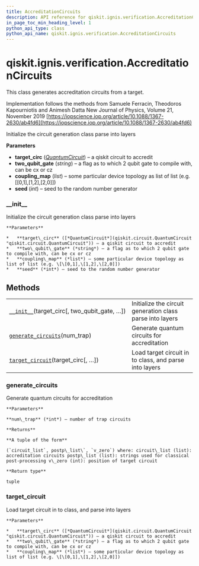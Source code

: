 ```yaml
---
title: AccreditationCircuits
description: API reference for qiskit.ignis.verification.AccreditationCircuits
in_page_toc_min_heading_level: 1
python_api_type: class
python_api_name: qiskit.ignis.verification.AccreditationCircuits
---
```


# qiskit.ignis.verification.AccreditationCircuits

<Class id="qiskit.ignis.verification.AccreditationCircuits" isDedicatedPage={true} github="https://github.com/qiskit-community/qiskit-ignis/tree/stable/0.6/qiskit/ignis/verification/accreditation/circuits.py" signature="AccreditationCircuits(target_circ, two_qubit_gate='cx', coupling_map=None, seed=None)">
  This class generates accreditation circuits from a target.

  Implementation follows the methods from Samuele Ferracin, Theodoros Kapourniotis and Animesh Datta New Journal of Physics, Volume 21, November 2019 [https://iopscience.iop.org/article/10.1088/1367-2630/ab4fd6](https://iopscience.iop.org/article/10.1088/1367-2630/ab4fd6)

  Initialize the circuit generation class parse into layers

  **Parameters**

  *   **target\_circ** ([*QuantumCircuit*](qiskit.circuit.QuantumCircuit "qiskit.circuit.QuantumCircuit")) – a qiskit circuit to accredit
  *   **two\_qubit\_gate** (*string*) – a flag as to which 2 qubit gate to compile with, can be cx or cz
  *   **coupling\_map** (*list*) – some particular device topology as list of list (e.g. \[\[0,1],\[1,2],\[2,0]])
  *   **seed** (*int*) – seed to the random number generator

  ### \_\_init\_\_

  <Function id="qiskit.ignis.verification.AccreditationCircuits.__init__" name="__init__" signature="__init__(target_circ, two_qubit_gate='cx', coupling_map=None, seed=None)">
    Initialize the circuit generation class parse into layers

    **Parameters**

    *   **target\_circ** ([*QuantumCircuit*](qiskit.circuit.QuantumCircuit "qiskit.circuit.QuantumCircuit")) – a qiskit circuit to accredit
    *   **two\_qubit\_gate** (*string*) – a flag as to which 2 qubit gate to compile with, can be cx or cz
    *   **coupling\_map** (*list*) – some particular device topology as list of list (e.g. \[\[0,1],\[1,2],\[2,0]])
    *   **seed** (*int*) – seed to the random number generator
  </Function>

  ## Methods

  |                                                                                                                                                                          |                                                           |
  | ------------------------------------------------------------------------------------------------------------------------------------------------------------------------ | --------------------------------------------------------- |
  | [`__init__`](#qiskit.ignis.verification.AccreditationCircuits.__init__ "qiskit.ignis.verification.AccreditationCircuits.__init__")(target\_circ\[, two\_qubit\_gate, …]) | Initialize the circuit generation class parse into layers |
  | [`generate_circuits`](#qiskit.ignis.verification.AccreditationCircuits.generate_circuits "qiskit.ignis.verification.AccreditationCircuits.generate_circuits")(num\_trap) | Generate quantum circuits for accreditation               |
  | [`target_circuit`](#qiskit.ignis.verification.AccreditationCircuits.target_circuit "qiskit.ignis.verification.AccreditationCircuits.target_circuit")(target\_circ\[, …]) | Load target circuit in to class, and parse into layers    |

  ### generate\_circuits

  <Function id="qiskit.ignis.verification.AccreditationCircuits.generate_circuits" name="generate_circuits" signature="generate_circuits(num_trap)">
    Generate quantum circuits for accreditation

    **Parameters**

    **num\_trap** (*int*) – number of trap circuits

    **Returns**

    **A tuple of the form**

    (`circuit_list`, postp\_list\`, `v_zero`) where: circuit\_list (list): accreditation circuits postp\_list (list): strings used for classical post-processing v\_zero (int): position of target circuit

    **Return type**

    tuple
  </Function>

  ### target\_circuit

  <Function id="qiskit.ignis.verification.AccreditationCircuits.target_circuit" name="target_circuit" signature="target_circuit(target_circ, two_qubit_gate='cx', coupling_map=None)">
    Load target circuit in to class, and parse into layers

    **Parameters**

    *   **target\_circ** ([*QuantumCircuit*](qiskit.circuit.QuantumCircuit "qiskit.circuit.QuantumCircuit")) – a qiskit circuit to accredit
    *   **two\_qubit\_gate** (*string*) – a flag as to which 2 qubit gate to compile with, can be cx or cz
    *   **coupling\_map** (*list*) – some particular device topology as list of list (e.g. \[\[0,1],\[1,2],\[2,0]])
  </Function>
</Class>

